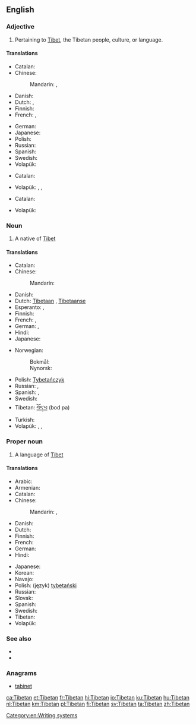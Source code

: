 {{also|tibetan|Tibeťan}}
==English==

===Adjective===
{{en-adj|-}}

# Pertaining to [[Tibet]], the Tibetan people, culture, or language.

====Translations====
{{trans-top|of or pertaining to Tibet}}
* Catalan: {{t-|ca|tibetà}}
* Chinese:
*: Mandarin: {{t|cmn|藏|tr=Zàng|sc=Hani}}, {{t|cmn|西藏|tr=Xīzàng|sc=Hani}}
* Danish: {{t-|da|tibetansk}}
* Dutch: {{t+|nl|Tibetaans}}, {{t+|nl|Tibetaanse}}
* Finnish: {{t+|fi|tiibetiläinen}}
* French: {{t+|fr|tibétain|m}}, {{t+|fr|tibétaine|f}}
{{trans-mid}}
* German: {{t-|de|tibetisch}}
* Japanese: {{t-|ja|チベット|alt=チベットの|tr=Chibetto-no}}
* Polish: {{t+|pl|tybetański|m}}
* Russian: {{t+|ru|тибетский|tr=tibétskij|sc=Cyrl}}
* Spanish: {{t+|es|tibetano}}
* Swedish: {{t+|sv|tibetansk}}
* Volapük: {{t+|vo|Tibätänik}}
{{trans-bottom}}

{{trans-top|of or pertaining to Tibetans}}
* Catalan: {{t-|ca|tibetà}}
{{trans-mid}}
* Volapük: {{qualifier|♂♀}} {{t-|vo|Tibätänanik}}, {{qualifier|♂e}} {{t-|vo|hi-Tibätänanik}}, {{qualifier|♀}} {{t-|vo|ji-Tibätänanik}}
{{trans-bottom}}

{{trans-top|of or pertaining to the Tibetan language}}
* Catalan: {{t-|ca|tibetà}}
{{trans-mid}}
* Volapük: {{t-|vo|Tibätänapükik}}
{{trans-bottom}}

===Noun===
{{en-noun}}

# A native of [[Tibet]]

====Translations====
{{trans-top|a person}}
* Catalan: {{t-|ca|tibetà|m}}
* Chinese:
*: Mandarin: {{t|cmn|藏人|tr=Zàngrén|sc=Hani}}
* Danish: {{t-|da|tibetaner|c}}
* Dutch: [[Tibetaan]] {{m}}, [[Tibetaanse]] {{f}}
* Esperanto: {{t-|eo|tibetano}} {{qualifier|man or woman}}, {{t-|eo|tibetanino}} {{qualifier|woman}}
* Finnish: {{t+|fi|tiibetiläinen}}
* French: {{t+|fr|Tibétain|m}}, {{t+|fr|Tibétaine|f}}
* German: {{t-|de|Tibeter|m}}, {{t-|de|Tibeterin|f}}
* Hindi: {{t+|hi|तिब्बती}}
* Japanese: {{t-|ja|チベット人|tr=Chibetto-jin}}
{{trans-mid}}
* Norwegian:
*: Bokmål: {{t-|no|tibetaner|m}}
*: Nynorsk: {{t-|nn|tibetanar|m}}
* Polish: [[Tybetańczyk]] {{m}}
* Russian: {{t+|ru|тибетец|m|tr=tibétec|sc=Cyrl}}, {{t+|ru|тибетка|f|tr=tibétka|sc=Cyrl}}
* Spanish: {{t+|es|tibetano|m}},  {{t-|es|tibetana|f}}
* Swedish: {{t+|sv|tibetan}}
* Tibetan: [[བོད་པ]] (bod pa)
* Turkish: {{t+|tr|Tibetli}}
* Volapük: {{qualifier|♂♀}} {{t+|vo|Tibätänan}}, {{qualifier|♂}} {{t-|vo|hi-Tibätänan}}, {{qualifier|♀}} {{t-|vo|ji-Tibätänan}}
{{trans-bottom}}

===Proper noun===
{{wikipedia}}
{{en-proper noun}}

# A language of [[Tibet]]

====Translations====
{{trans-top|a language}}
* Arabic: {{t-|ar|تبتية|f|tr=tibitíyya|sc=Arab}}
* Armenian: {{t-|hy|տիբեթերեն|tr=tibet’eren}}
* Catalan: {{t-|ca|tibetà|m}}
* Chinese:
*: Mandarin: {{t|cmn|藏語|sc=Hani}}, {{t|cmn|藏语|tr=Zàngyǔ|sc=Hani}}
* Danish: {{t-|da|tibetansk}}
* Dutch: {{t+|nl|Tibetaans|n}}
* Finnish: {{t+|fi|tiibet}}
* French: {{t+|fr|tibétain|m}}
* German: {{t+|de|Tibetisch}}
* Hindi: {{t+|hi|तिब्बती|tr=tibbatī|sc=Deva}}
{{trans-mid}}
* Japanese: {{t-|ja|チベット語|tr=Chibettogo}}
* Korean: {{t+|ko|티베트어|tr=Tibeteu-eo|sc=Kore}}
* Navajo: {{tø|nv|Tibétan bizaad}}
* Polish: (język) [[tybetański]]
* Russian: {{t+|ru|тибетский|m|tr=tibétskij|sc=Cyrl}}
* Slovak: {{t+|sk|tibetčina|f}}
* Spanish: {{t+|es|tibetano|m}}
* Swedish: {{t+|sv|tibetanska|c}}
* Tibetan: {{t-|bo|བོད་སྐད|tr=bod skad|sc=Tibt}}
* Volapük: {{t-|vo|Tibätänapük}}
{{trans-bottom}}

===See also===
{{interwiktionary|code=bo}}
* {{ISO 639|link=Ethnologue|1code=bo|code=bod}}
* {{langcat}}

===Anagrams===
* [[tabinet#English|tabinet]]

[[Category:en:Writing systems]]

[[ca:Tibetan]]
[[et:Tibetan]]
[[fr:Tibetan]]
[[hi:Tibetan]]
[[io:Tibetan]]
[[ku:Tibetan]]
[[hu:Tibetan]]
[[nl:Tibetan]]
[[km:Tibetan]]
[[pl:Tibetan]]
[[fi:Tibetan]]
[[sv:Tibetan]]
[[ta:Tibetan]]
[[zh:Tibetan]]